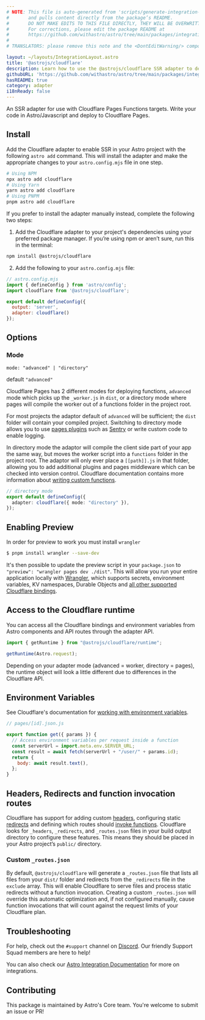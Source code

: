 ```yaml
---
# NOTE: This file is auto-generated from 'scripts/generate-integration-pages.ts'
#       and pulls content directly from the package’s README.
#       DO NOT MAKE EDITS TO THIS FILE DIRECTLY, THEY WILL BE OVERWRITTEN!
#       For corrections, please edit the package README at
#       https://github.com/withastro/astro/tree/main/packages/integrations/cloudflare/
#
# TRANSLATORS: please remove this note and the <DontEditWarning/> component.

layout: ~/layouts/IntegrationLayout.astro
title: '@astrojs/cloudflare'
description: Learn how to use the @astrojs/cloudflare SSR adapter to deploy your Astro project.
githubURL: 'https://github.com/withastro/astro/tree/main/packages/integrations/cloudflare/'
hasREADME: true
category: adapter
i18nReady: false
---
```



<DontEditWarning/>

An SSR adapter for use with Cloudflare Pages Functions targets. Write your code in Astro/Javascript and deploy to Cloudflare Pages.

## Install

Add the Cloudflare adapter to enable SSR in your Astro project with the following `astro add` command. This will install the adapter and make the appropriate changes to your `astro.config.mjs` file in one step.

```sh
# Using NPM
npx astro add cloudflare
# Using Yarn
yarn astro add cloudflare
# Using PNPM
pnpm astro add cloudflare
```

If you prefer to install the adapter manually instead, complete the following two steps:

1.  Add the Cloudflare adapter to your project's dependencies using your preferred package manager. If you’re using npm or aren’t sure, run this in the terminal:

```bash
npm install @astrojs/cloudflare
```

2.  Add the following to your `astro.config.mjs` file:

```js ins={3, 6-7}
// astro.config.mjs
import { defineConfig } from 'astro/config';
import cloudflare from '@astrojs/cloudflare';

export default defineConfig({
  output: 'server',
  adapter: cloudflare()
});
```

## Options

### Mode

`mode: "advanced" | "directory"`

default `"advanced"`

Cloudflare Pages has 2 different modes for deploying functions, `advanced` mode which picks up the `_worker.js` in `dist`, or a directory mode where pages will compile the worker out of a functions folder in the project root.

For most projects the adaptor default of `advanced` will be sufficient; the `dist` folder will contain your compiled project. Switching to directory mode allows you to use [pages plugins](https://developers.cloudflare.com/pages/platform/functions/plugins/) such as [Sentry](https://developers.cloudflare.com/pages/platform/functions/plugins/sentry/) or write custom code to enable logging.

In directory mode the adaptor will compile the client side part of your app the same way, but moves the worker script into a `functions` folder in the project root. The adaptor will only ever place a `[[path]].js` in that folder, allowing you to add additional plugins and pages middleware which can be checked into version control. Cloudflare documentation contains more information about [writing custom functions](https://developers.cloudflare.com/pages/platform/functions/).

```ts
// directory mode
export default defineConfig({
  adapter: cloudflare({ mode: "directory" }),
});

```

## Enabling Preview

In order for preview to work you must install `wrangler`

```sh
$ pnpm install wrangler --save-dev
```

It's then possible to update the preview script in your `package.json` to `"preview": "wrangler pages dev ./dist"`. This will allow you run your entire application locally with [Wrangler](https://github.com/cloudflare/wrangler2), which supports secrets, environment variables, KV namespaces, Durable Objects and [all other supported Cloudflare bindings](https://developers.cloudflare.com/pages/platform/functions/#adding-bindings).

## Access to the Cloudflare runtime

You can access all the Cloudflare bindings and environment variables from Astro components and API routes through the adapter API.

```js
import { getRuntime } from "@astrojs/cloudflare/runtime";

getRuntime(Astro.request);
```

Depending on your adapter mode (advanced = worker, directory = pages), the runtime object will look a little different due to differences in the Cloudflare API.

## Environment Variables

See Cloudflare's documentation for [working with environment variables](https://developers.cloudflare.com/pages/platform/functions/bindings/#environment-variables).

```js
// pages/[id].json.js

export function get({ params }) {
  // Access environment variables per request inside a function
  const serverUrl = import.meta.env.SERVER_URL;
  const result = await fetch(serverUrl + "/user/" + params.id);
  return {
    body: await result.text(),
  };
}
```

## Headers, Redirects and function invocation routes

Cloudflare has support for adding custom [headers](https://developers.cloudflare.com/pages/platform/headers/), configuring static [redirects](https://developers.cloudflare.com/pages/platform/redirects/) and defining which routes should [invoke functions](https://developers.cloudflare.com/pages/platform/functions/routing/#function-invocation-routes). Cloudflare looks for `_headers`, `_redirects`, and `_routes.json` files in your build output directory to configure these features. This means they should be placed in your Astro project’s `public/` directory.

### Custom `_routes.json`

By default, `@astrojs/cloudflare` will generate a `_routes.json` file that lists all files from your `dist/` folder and redirects from the `_redirects` file in the `exclude` array. This will enable Cloudflare to serve files and process static redirects without a function invocation. Creating a custom `_routes.json` will override this automatic optimization and, if not configured manually, cause function invocations that will count against the request limits of your Cloudflare plan.

## Troubleshooting

For help, check out the `#support` channel on [Discord](https://astro.build/chat). Our friendly Support Squad members are here to help!

You can also check our [Astro Integration Documentation][astro-integration] for more on integrations.

## Contributing

This package is maintained by Astro's Core team. You're welcome to submit an issue or PR!

[astro-integration]: /en/guides/integrations-guide/
